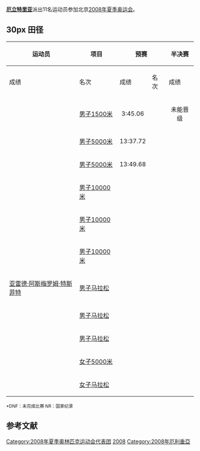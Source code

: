 {{Infobox Country Olympics
|NOC=ERI
|games=2008年夏季
|competitors=11
|sports=1
|flagbearer={{link-en|Simret Sultan Ghebremichael|Simret Sultan}}
}}

'''[[厄立特里亚|厄立特里亚]]'''派出11名运动员参加北京[[2008年夏季奥运会|2008年夏季奥运会]]。

==30px 田径==
{{main|2008年夏季奧林匹克運動會田徑比賽}}

{|class=wikitable style="font-size:90%"
!rowspan="2"|运动员
!rowspan="2"|项目
!colspan="2"|预赛
!colspan="2"|半决赛
!决赛
!rowspan="2"|名次
|-
!成绩
!名次
!成绩
!名次
!成绩
|-
|{{link-en|海斯·韦尔迪|Hais Welday}}
|[[2008年夏季奧林匹克運動會田径比賽－男子1500米|男子1500米]]
|align=center|3:45.06
|align=center|
|align=center colspan=3|未能晋级
|align=center|41
|-
|{{link-en|基达内·塔德塞|Kidane Tadasse}}
|[[2008年夏季奧林匹克運動會田径比賽－男子5000米|男子5000米]]
|align=center|13:37.72
|align=center|
|colspan="2" bgcolor="wheat"|
|align=center|13:28.40
|align=center|10
|-
|{{link-en|阿里·阿卜杜拉·阿弗林吉|Ali Abdalla}}
|[[2008年夏季奧林匹克運動會田径比賽－男子5000米|男子5000米]]
|align=center|13:49.68
|align=center|
|colspan="2" bgcolor="wheat"|
|align=center|未能晋级
|align=center|22
|-
|{{link-en|泽尔塞纳伊·塔德塞·哈布特斯拉西|Zersenay Tadese}}
|[[2008年夏季奧林匹克運動會田径比賽－男子10000米|男子10000米]]
|colspan="4" bgcolor="wheat"|
|align=center|27:05.11
|align=center|5
|-
|{{link-en|基达内·塔德塞|Kidane Tadese}}
|[[2008年夏季奧林匹克運動會田径比賽－男子10000米|男子10000米]]
|colspan="4" bgcolor="wheat"|
|align=center|27:36.11
|align=center|12
|-
|{{link-en|Teklemariam Medhin|Teklemariam Medhin}}
|[[2008年夏季奧林匹克運動會田径比賽－男子10000米|男子10000米]]
|colspan="4" bgcolor="wheat"|
|align=center|28:54.33
|align=center|32
|-
|[[亚雷德·阿斯梅罗姆|亚雷德·阿斯梅罗姆·特斯菲特]]
|[[2008年夏季奧林匹克運動會田径比賽－男子马拉松|男子马拉松]]
|colspan="4" bgcolor="wheat"|
|align=center|2:11:11
|align=center|8
|-
|{{link-en|约纳斯·基夫莱·安德布尔汉|Yonas Kifle}}
|[[2008年夏季奧林匹克運動會田径比賽－男子马拉松|男子马拉松]]
|colspan="4" bgcolor="wheat"|
|align=center|2:20:23
|align=center|36
|-
|{{link-en|特斯法约汉内斯·梅斯芬·菲塞哈齐翁|Tesfayohannes Mesfen}}
|[[2008年夏季奧林匹克運動會田径比賽－男子马拉松|男子马拉松]]
|colspan="4" bgcolor="wheat"|
|align=center|DNF
|align=center|
|-
|{{link-en|西姆雷特·苏丹·格布雷迈克尔|Simret Sultan}}
|[[2008年夏季奧林匹克運動會田径比賽－女子5000米|女子5000米]]
|colspan="4" bgcolor="wheat"|
|align=center|15:16.25
|align=center|17 '''NR'''
|-
|{{link-en|内比亚特 ·哈布特马里亚姆·米肖|Nebiat Habtemariam}}
|[[2008年夏季奧林匹克運動會田径比賽－女子马拉松|女子马拉松]]
|colspan="4" bgcolor="wheat"|
|align=center|2:37:03
|align=center|47
|}
<small>*DNF：未完成比赛  NR：国家纪录</small>

==参考文献==
{{Reflist}}

{{NOCin2008SummerOlympics}}

[[Category:2008年夏季奥林匹克运动会代表团|Category:2008年夏季奥林匹克运动会代表团]]
[[Category:奥林匹克运动会厄立特里亚代表团|2008]]
[[Category:2008年厄利垂亞|Category:2008年厄利垂亞]]